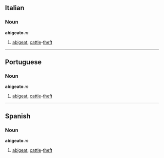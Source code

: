 ==Italian==
===Noun===
'''abigeato''' ''m''

#[[abigeat]], [[cattle]]-[[theft]]

----
==Portuguese==
===Noun===
'''abigeato''' ''m''

#[[abigeat]], [[cattle]]-[[theft]]

----
==Spanish==
===Noun===
'''abigeato''' ''m''

#[[abigeat]], [[cattle]]-[[theft]]